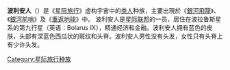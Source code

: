 {{Pathnav|星际迷航|星际旅行种族列表}}
{{unreferenced|time=2013-07-09T03:19:21+00:00}}
{{noteTA
|G1=StarTrek}}
{{Startreknations}}
'''波利安人'''（{{lang-en|'''Bolian'''}}）是《[[星际旅行|星际旅行]]》虚构宇宙中的[[类人|类人]]种族，主要出現於《[[銀河飛龍|銀河飛龍]]》、《[[銀河前哨|銀河前哨]]》及《[[重返地球|重返地球]]》中。
波利安人是[[星际联邦|星际联邦]]的一员，居住在波拉鲁斯星系的第九行星（英语：Bolarus IX），精通经济和金融。波利安人拥有蓝色的皮肤，头部有深蓝色西瓜状的斑纹和头脊。波利安人男性没有头发，女性只有头脊上有少许头发。

{{科幻小作品}}

{{星际旅行}}

{{DEFAULTSORT:Borg}}

[[Category:星际旅行种族|Category:星际旅行种族]]
